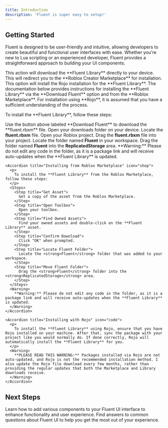 ```yaml
---
title: Introduction
description: 'Fluent is super easy to setup!'
---
```


## Getting Started
Fluent is designed to be user-friendly and intuitive, allowing developers to create beautiful and functional user interfaces with ease. Whether you're new to Lua scripting or an experienced developer, Fluent provides a straightforward approach to building your UI components.

<CardGroup cols={3}>
<Tooltip tip="This is the recommended installation process and provides detailed instructions; it is also the fastest way to install!">
    <Card
      title="Download Fluent"
      icon="download"
      href="https://github.com/ZackSteiner/Fluent-Release/raw/refs/heads/main/Fluent.rbxm"
    >
	This action will download the **Fluent Library** directly to your device.
    </Card>
  </Tooltip>
  
<Tooltip tip="This is not the recommended way to install Fluent and does not provide detailed installation documentation. Support is not offered if you choose this method.">
    <Card
      title="Install with Roblox"
      icon="shop"
      href="https://create.roblox.com/store/asset/90096804770667/Fluent-Library"
    >
	This will redirect you to the **Roblox Creator Marketplace** for installation.
    </Card>
  </Tooltip>

<Tooltip tip="This option will install the Rojo installation for the Fluent Library.">
  <Card
    title="Install using Rojo"
    icon="code"
    href="https://github.com/ZackSteiner/Fluent-Release/raw/refs/heads/main/Fluent.zip"
  >
    This option will install the Rojo installation for the **Fluent Library**.
  </Card>
</Tooltip>
</CardGroup>

<Warning>
  The documentation below provides instructions for installing the **Fluent Library** via the **Download Fluent** option and from the **Roblox Marketplace**. For installation using **Rojo**, it is assumed that you have a sufficient understanding of the process.
</Warning>

<AccordionGroup>
  <Accordion title="How to Set Up" icon="setup">
    <Accordion title="Installing Fluent Library" icon="download">
      <p>
        To install the **Fluent Library**, follow these steps:
      </p>
      <Steps>
	  <Step title="Download The Fluent File">
Use the button above labeled **Download Fluent** to download the **fluent.rbxm** file.
        </Step>
        <Step title="Open Downloads Folder">
          Open your downloads folder on your device.
        </Step>
        <Step title="Locate Fluent File">
          Locate the <strong>fluent.rbxm</strong> file.
        </Step>
        <Step title="Open Your Project">
          Open your Roblox project.
        </Step>
        <Step title="Drag Fluent File">
          Drag the <strong>fluent.rbxm</strong> file into your project.
        </Step>
        <Step title="Find Fluent Folder">
          Locate the folder named <strong>Fluent</strong> in your workspace.
        </Step>
        <Step title="Move Fluent Folder">
          Drag the folder named <strong>Fluent</strong> into the <strong>ReplicatedStorage</strong> area.
        </Step>
      </Steps>
      <Warning>
        **Warning:** Please do not edit any code in the folder, as it is a package link and will receive auto-updates when the **Fluent Library** is updated.
      </Warning>
    </Accordion>

    <Accordion title="Installing from Roblox Marketplace" icon="shop">
      <p>
        To install the **Fluent Library** from the Roblox Marketplace, follow these steps:
      </p>
      <Steps>
        <Step title="Get Asset">
          Get a copy of the asset from the Roblox Marketplace.
        </Step>
        <Step title="Open Toolbox">
          Open your toolbox.
        </Step>
        <Step title="Find Owned Assets">
          Find your owned assets and double-click on the **Fluent Library** asset.
        </Step>
        <Step title="Confirm Download">
          Click "OK" when prompted.
        </Step>
        <Step title="Locate Fluent Folder">
          Locate the <strong>Fluent</strong> folder that was added to your workspace.
        </Step>
        <Step title="Move Fluent Folder">
          Drag the <strong>Fluent</strong> folder into the <strong>ReplicatedStorage</strong> area.
        </Step>
      </Steps>
      <Warning>
        **Warning:** Please do not edit any code in the folder, as it is a package link and will receive auto-updates when the **Fluent Library** is updated.
      </Warning>
    </Accordion>

    <Accordion title="Installing with Rojo" icon="code">
      <p>
        To install the **Fluent Library** using Rojo, ensure that you have Rojo installed on your machine. After that, sync the package with your project like you would normally do. If done correctly, Rojo will automatically install the **Fluent Library** for you.
      </p>
      <Warning>
        **PLEASE READ THIS WARNING:** Packages installed via Rojo are not auto-updated, and Rojo is not the recommended installation method. I also update the Rojo file download every few months, rather than providing the regular updates that both the Marketplace and Library downloads receive.
      </Warning>
    </Accordion>
  </Accordion>
</AccordionGroup>

## Next Steps
<CardGroup cols={2}>
  <Card
    title="Adding Components"
    icon="star"
    href="https://docs.fishbowl.cloud/Fluent/fluent#adding-components"
  >
    Learn how to add various components to your Fluent UI interface to enhance functionality and user experience.
  </Card>
  <Card
    title="Frequently Asked Questions"
    icon="question"
    href="https://docs.fishbowl.cloud/Fluent/fluent#frequently-asked-questions"
  >
    Find answers to common questions about Fluent UI to help you get the most out of your experience.
  </Card>
</CardGroup>


